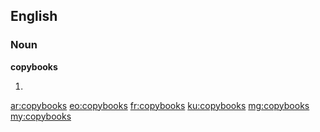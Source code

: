 ==English==

===Noun===
'''copybooks'''

# {{plural of|copybook}}

[[ar:copybooks]]
[[eo:copybooks]]
[[fr:copybooks]]
[[ku:copybooks]]
[[mg:copybooks]]
[[my:copybooks]]